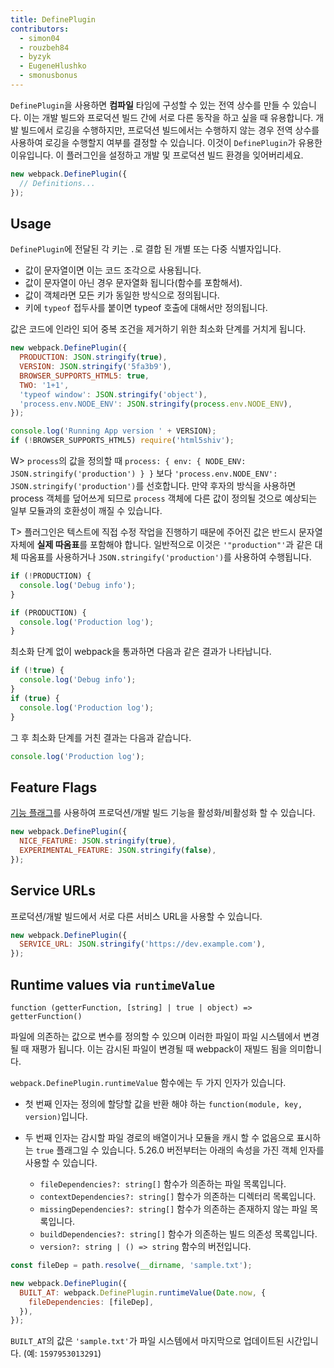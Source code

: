 ```yaml
---
title: DefinePlugin
contributors:
  - simon04
  - rouzbeh84
  - byzyk
  - EugeneHlushko
  - smonusbonus
---
```


`DefinePlugin`을 사용하면 **컴파일** 타임에 구성할 수 있는 전역 상수를 만들 수 있습니다. 이는 개발 빌드와 프로덕션 빌드 간에 서로 다른 동작을 하고 싶을 때 유용합니다. 개발 빌드에서 로깅을 수행하지만, 프로덕션 빌드에서는 수행하지 않는 경우 전역 상수를 사용하여 로깅을 수행할지 여부를 결정할 수 있습니다. 이것이 `DefinePlugin`가 유용한 이유입니다. 이 플러그인을 설정하고 개발 및 프로덕션 빌드 환경을 잊어버리세요.

```javascript
new webpack.DefinePlugin({
  // Definitions...
});
```

## Usage

`DefinePlugin`에 전달된 각 키는 `.`로 결합 된 개별 또는 다중 식별자입니다.

- 값이 문자열이면 이는 코드 조각으로 사용됩니다.
- 값이 문자열이 아닌 경우 문자열화 됩니다(함수를 포함해서).
- 값이 객체라면 모든 키가 동일한 방식으로 정의됩니다.
- 키에 `typeof` 접두사를 붙이면 typeof 호출에 대해서만 정의됩니다.

값은 코드에 인라인 되어 중복 조건을 제거하기 위한 최소화 단계를 거치게 됩니다.

```javascript
new webpack.DefinePlugin({
  PRODUCTION: JSON.stringify(true),
  VERSION: JSON.stringify('5fa3b9'),
  BROWSER_SUPPORTS_HTML5: true,
  TWO: '1+1',
  'typeof window': JSON.stringify('object'),
  'process.env.NODE_ENV': JSON.stringify(process.env.NODE_ENV),
});
```

```javascript
console.log('Running App version ' + VERSION);
if (!BROWSER_SUPPORTS_HTML5) require('html5shiv');
```

W> `process`의 값을 정의할 때 `process: { env: { NODE_ENV: JSON.stringify('production') } }` 보다 `'process.env.NODE_ENV': JSON.stringify('production')`를 선호합니다. 만약 후자의 방식을 사용하면 process 객체를 덮어쓰게 되므로 `process` 객체에 다른 값이 정의될 것으로 예상되는 일부 모듈과의 호환성이 깨질 수 있습니다.

T> 플러그인은 텍스트에 직접 수정 작업을 진행하기 때문에 주어진 값은 반드시 문자열 자체에 **실제 따옴표**를 포함해야 합니다. 일반적으로 이것은 `'"production"'`과 같은 대체 따옴표를 사용하거나 `JSON.stringify('production')`를 사용하여 수행됩니다.

```javascript
if (!PRODUCTION) {
  console.log('Debug info');
}

if (PRODUCTION) {
  console.log('Production log');
}
```

최소화 단계 없이 webpack을 통과하면 다음과 같은 결과가 나타납니다.

```javascript
if (!true) {
  console.log('Debug info');
}
if (true) {
  console.log('Production log');
}
```

그 후 최소화 단계를 거친 결과는 다음과 같습니다.

```javascript
console.log('Production log');
```

## Feature Flags

[기능 플래그](https://en.wikipedia.org/wiki/Feature_toggle)를 사용하여 프로덕션/개발 빌드 기능을 활성화/비활성화 할 수 있습니다.

```javascript
new webpack.DefinePlugin({
  NICE_FEATURE: JSON.stringify(true),
  EXPERIMENTAL_FEATURE: JSON.stringify(false),
});
```

## Service URLs

프로덕션/개발 빌드에서 서로 다른 서비스 URL을 사용할 수 있습니다.

```javascript
new webpack.DefinePlugin({
  SERVICE_URL: JSON.stringify('https://dev.example.com'),
});
```

## Runtime values via `runtimeValue`

`function (getterFunction, [string] | true | object) => getterFunction()`

파일에 의존하는 값으로 변수를 정의할 수 있으며 이러한 파일이 파일 시스템에서 변경 될 때 재평가 됩니다. 이는 감시된 파일이 변경될 때 webpack이 재빌드 됨을 의미합니다.

`webpack.DefinePlugin.runtimeValue` 함수에는 두 가지 인자가 있습니다.

- 첫 번째 인자는 정의에 할당할 값을 반환 해야 하는 `function(module, key, version)`입니다.
- 두 번째 인자는 감시할 파일 경로의 배열이거나 모듈을 캐시 할 수 없음으로 표시하는 `true` 플래그일 수 있습니다. 5.26.0 버전부터는 아래의 속성을 가진 객체 인자를 사용할 수 있습니다.

  - `fileDependencies?: string[]` 함수가 의존하는 파일 목록입니다.
  - `contextDependencies?: string[]` 함수가 의존하는 디렉터리 목록입니다.
  - `missingDependencies?: string[]` 함수가 의존하는 존재하지 않는 파일 목록입니다.
  - `buildDependencies?: string[]` 함수가 의존하는 빌드 의존성 목록입니다.
  - `version?: string | () => string` 함수의 버전입니다.

```javascript
const fileDep = path.resolve(__dirname, 'sample.txt');

new webpack.DefinePlugin({
  BUILT_AT: webpack.DefinePlugin.runtimeValue(Date.now, {
    fileDependencies: [fileDep],
  }),
});
```

`BUILT_AT`의 값은 `'sample.txt'`가 파일 시스템에서 마지막으로 업데이트된 시간입니다. (예: `1597953013291`)
